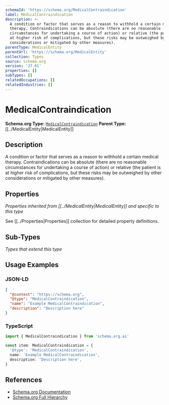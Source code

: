 ```yaml
---
schemaId: 'https://schema.org/MedicalContraindication'
label: MedicalContraindication
description: >-
  A condition or factor that serves as a reason to withhold a certain medical
  therapy. Contraindications can be absolute (there are no reasonable
  circumstances for undertaking a course of action) or relative (the patient is
  at higher risk of complications, but these risks may be outweighed by other
  considerations or mitigated by other measures).
parentType: MedicalEntity
parentUrl: 'https://schema.org/MedicalEntity'
collection: Types
source: schema.org
version: '27.01'
properties: []
subTypes: []
relatedOccupations: []
relatedIndustries: []
---
```

# MedicalContraindication

**Schema.org Type:** [`MedicalContraindication`](https://schema.org/MedicalContraindication)
**Parent Type:** [[../MedicalEntity|MedicalEntity]]

## Description

A condition or factor that serves as a reason to withhold a certain medical therapy. Contraindications can be absolute (there are no reasonable circumstances for undertaking a course of action) or relative (the patient is at higher risk of complications, but these risks may be outweighed by other considerations or mitigated by other measures).

## Properties

*Properties inherited from [[../MedicalEntity|MedicalEntity]] and specific to this type*

See [[../Properties|Properties]] collection for detailed property definitions.

## Sub-Types

*Types that extend this type*

## Usage Examples

### JSON-LD

```json
{
  "@context": "https://schema.org",
  "@type": "MedicalContraindication",
  "name": "Example MedicalContraindication",
  "description": "Description here"
}
```

### TypeScript

```typescript
import { MedicalContraindication } from 'schema.org.ai'

const item: MedicalContraindication = {
  '@type': 'MedicalContraindication',
  name: 'Example MedicalContraindication',
  description: 'Description here',
}
```

## References

- [Schema.org Documentation](https://schema.org/MedicalContraindication)
- [Schema.org Full Hierarchy](https://schema.org/docs/full.html)
